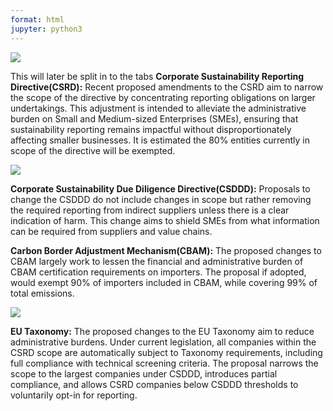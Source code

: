 ```yaml
---
format: html
jupyter: python3
---
```


![](propchangesheader.png){fig-align="center"}

This will later be split in to the tabs
**Corporate Sustainability Reporting Directive(CSRD):** Recent proposed amendments to the CSRD aim to narrow the scope of the directive by concentrating reporting obligations on larger undertakings. This adjustment is intended to alleviate the administrative burden on Small and Medium-sized Enterprises (SMEs), ensuring that sustainability reporting remains impactful without disproportionately affecting smaller businesses. It is estimated the 80% entities currently in scope of the directive will be exempted.

![](CSRDproposed.png){fig-align="center"}

**Corporate Sustainability Due Diligence Directive(CSDDD):** Proposals to change the CSDDD do not include changes in scope but rather removing the required reporting from indirect suppliers unless there is a clear indication of harm. This change aims to shield SMEs from what information can be required from suppliers and value chains.

**Carbon Border Adjustment Mechanism(CBAM):** The proposed changes to CBAM largely work to lessen the financial and administrative burden of CBAM certification requirements on importers. The proposal if adopted, would exempt 90% of importers included in CBAM, while covering 99% of total emissions.

![](CS3Dproposed.png){fig-align="center"}



**EU Taxonomy:** The proposed changes to the EU Taxonomy aim to reduce administrative burdens. Under current legislation, all companies within the CSRD scope are automatically subject to Taxonomy requirements, including full compliance with technical screening criteria. The proposal narrows the scope to the largest companies under CSDDD, introduces partial compliance, and allows CSRD companies below CSDDD thresholds to voluntarily opt-in for reporting.